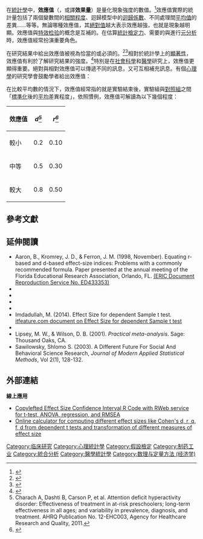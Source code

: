 {{noteTA
|G1 = ME}}

在[[統計學|統計學]]中，'''效應值'''（{{lang-en|effect size}}，或譯'''效果量'''）是量化現象強度的數值。<ref name="Kelley2012">{{cite journal | last=Kelley | first=Ken |author2=Preacher, Kristopher J.  | title=On Effect Size | year=2012 | journal=Psychological Methods | volume=17 | pages=137–152 | doi=10.1037/a0028086 | issue=2}}</ref>效應值實際的統計量包括了兩個變數間的[[相關_(概率論)|相關程度]]、迴歸模型中的[[線性回歸|迴歸係數]]、不同處理間[[平均值|平均值]]的差異……等等。無論哪種效應值，其[[絕對值|絕對值]]越大表示效應越強，也就是現象越明顯。效應值與[[假設檢定|特效检验]]的概念是互補的。在估算[[統計檢定力|統計檢定力]]、需要的{{Link-en|樣本數|Sample size}}與進行[[元分析|元分析]]時，效應值經常扮演重要角色。

在研究結果中給出效應值被視為恰當的或必須的。<ref name="Wilkinson1999">{{cite journal | last=Wilkinson | first=Leland |coauthors=APA Task Force on Statistical Inference | title=Statistical methods in psychology journals: Guidelines and explanations | url=https://archive.org/details/sim_american-psychologist_1999-08_54_8/page/594 | year=1999 | journal=American Psychologist | volume=54 | pages=594–604 | doi=10.1037/0003-066X.54.8.594 | issue=8}}</ref><ref name="Nakagawa2007">{{cite journal | last=Nakagawa | first=Shinichi |author2=Cuthill, Innes C | year=2007 | title=Effect size, confidence interval and statistical significance: a practical guide for biologists | journal = Biological Reviews Cambridge Philosophical Society | volume=82 | pages=591–605 | doi=10.1111/j.1469-185X.2007.00027.x | pmid=17944619 | issue=4}}</ref>相對於統計學上的[[顯著性差異|顯著性]]，效應值有利於了解研究結果的強度。<ref name="Ellis2010">{{Cite book
 | author = Ellis, Paul D.
 | title = The Essential Guide to Effect Sizes: An Introduction to Statistical Power, Meta-Analysis and the Interpretation of Research Results
 | publisher = Cambridge University Press
 | location = United Kingdom
 | year = 2010
}}</ref>特別是在[[社會科學|社會科學]]和[[醫學|醫學]]研究上，效應值更顯得重要。絕對與相對效應值可以傳遞不同的訊息，又可互相補充訊息。有個[[心理學|心理學]]的研究學會鼓勵學者給出效應值：

{{Quotation|報告主要結果時必須一併報導效應值……如果測量值的單位在實際面上是有意義的（例如每人每日抽煙的香煙根數），則我們建議採用非標準化的效應值（例如迴歸係數或平均值差異）而不是標準化的效應值（例如相關係數）。 | L. Wilkinson and APA Task Force on Statistical Inference (1999, p. 599)}}

在比較平均數的情況下，效應值經常指的就是實驗結束後，實驗組與[[對照組|對照組]]之間「[[標準化|標準化]]後的[[平均|平均]]差異程度」，依照慣例，效應值可解讀為以下幾個程度：

{| class="wikitable"
!效應值
!''d<ref>Charach A, Dashti B, Carson P, et al. Attention deficit hyperactivity disorder: Effectiveness of treatment in at-risk preschoolers; long-term effectiveness in all ages; and variability in prevalence, diagnosis, and treatment. AHRQ Publication No. 12-EHC003, Agency for Healthcare Research and Quality, 2011.</ref>''
!''r<ref name="CohenJ1988Statistical">{{cite book|last=Cohen|first=Jacob|authorlink=Jacob Cohen (statistician)|title=Statistical Power Analysis for the Behavioral Sciences|url=https://books.google.com/books?id=2v9zDAsLvA0C&pg=PP1|year=1988|publisher=Routledge|isbn=978-1-134-74270-7|access-date=2019-03-29|archive-date=2019-08-11|archive-url=https://web.archive.org/web/20190811055337/https://books.google.com/books?id=2v9zDAsLvA0C&pg=PP1|dead-url=no}}</ref>''
|-
|較小
|0.2
|0.10
|-
|中等
|0.5
|0.30
|-
|較大
|0.8
|0.50
|}

==參考文獻==
{{reflist|2}}

==延伸閱讀==
{{refbegin|2}}
*Aaron, B., Kromrey, J. D., & Ferron, J. M. (1998, November). Equating r-based and d-based effect-size indices: Problems with a commonly recommended formula. Paper presented at the annual meeting of the Florida Educational Research Association, Orlando, FL. [http://www.eric.ed.gov/ERICWebPortal/contentdelivery/servlet/ERICServlet?accno=ED433353 (ERIC Document Reproduction Service No. ED433353)]
*{{cite journal | last1 = Bonett | first1 = D. G. | year = 2008 | title = Confidence intervals for standardized linear contrasts of means | url = | journal = Psychological Methods | volume = 13 | issue = | pages = 99–109 | doi=10.1037/1082-989x.13.2.99}}
*{{cite journal | last1 = Bonett | first1 = D. G. | year = 2009 | title = Estimating standardized linear contrasts of means with desired precision | url = | journal = Psychological Methods | volume = 14 | issue = | pages = 1–5 | doi=10.1037/a0014270}}
*{{cite journal | last1 = Brooks | first1 = M.E. | last2 = Dalal | first2 = D.K. | last3 = Nolan | first3 = K.P. | year = 2013 | title = Are common language effect sizes easier to understand than traditional effect sizes? | url = | journal = [[Journal_of_Applied_Psychology|Journal of Applied Psychology]] | volume = | issue = | page = | doi = 10.1037/a0034745 }}
*{{cite journal | last1 = Cumming | first1 = G. | last2 = Finch | first2 = S. | year = 2001 | title = A primer on the understanding, use, and calculation of confidence intervals that are based on central and noncentral distributions | url =https://archive.org/details/sim_educational-and-psychological-measurement_2001-08_61_4/page/530| journal = Educational and Psychological Measurement | volume = 61 | issue = | pages = 530–572 }}
* Imdadullah, M. (2014). Effect Size for dependent Sample t test. [http://itfeature.com/testing-of-hypothesis/effect-size-for-dependent-sample-t-test itfeature.com document on Effect Size for dependent Sample t test] {{Wayback|url=http://itfeature.com/testing-of-hypothesis/effect-size-for-dependent-sample-t-test |date=20161114165722 }} 
*{{cite journal | last1 = Kelley | first1 = K | year = 2007 | title = Confidence intervals for standardized effect sizes: Theory, application, and implementation | url = http://www.jstatsoft.org/v20/i08/paper | journal = Journal of Statistical Software | volume = 20 | issue = 8 | pages = 1–24 | access-date = 2016-11-14 | archive-date = 2015-09-13 | archive-url = https://web.archive.org/web/20150913025359/http://www.jstatsoft.org/v20/i08/paper | dead-url = no }}
*Lipsey, M. W., & Wilson, D. B. (2001). ''Practical meta-analysis''. Sage: Thousand Oaks, CA.
*Sawilowsky, Shlomo S. (2003). A Different Future For Social And Behavioral Science Research, ''Journal of Modern Applied Statistical Methods'', Vol 2(1), 128-132.
{{refend}}

==外部連結==
{{wikiversity}}
'''線上應用'''
*[https://web.archive.org/web/20161114234957/http://xiaoxu.lxxm.com/ncp/ Copylefted Effect Size Confidence Interval R Code with RWeb service for t-test, ANOVA, regression, and RMSEA]
*[http://www.psychometrica.de/effect_size.html Online calculator for computing different effect sizes like Cohen's d, r, q, f, d from dependent t tests and transformation of different measures of effect size] {{Wayback|url=http://www.psychometrica.de/effect_size.html |date=20161114232814 }}

{{統計學}}

[[Category:临床研究|Category:临床研究]]
[[Category:心理統計學|Category:心理統計學]]
[[Category:假設檢定|Category:假設檢定]]
[[Category:制药工业|Category:制药工业]]
[[Category:統合分析|Category:統合分析]]
[[Category:醫學統計學|Category:醫學統計學]]
[[Category:数理与定量方法_(经济学)|Category:数理与定量方法 (经济学)]]